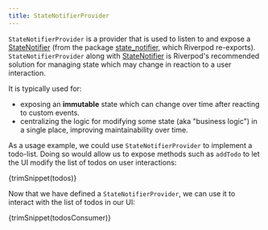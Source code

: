 ```yaml
---
title: StateNotifierProvider
---
```



`StateNotifierProvider` is a provider that is used to listen to and expose a
[StateNotifier] (from the package [state_notifier], which Riverpod re-exports).  
`StateNotifierProvider` along with [StateNotifier] is Riverpod's recommended solution
for managing state which may change in reaction to a user interaction.

It is typically used for:

- exposing an **immutable** state which can change over time after reacting to
  custom events.
- centralizing the logic for modifying some state (aka "business logic") in a
  single place, improving maintainability over time.


As a usage example, we could use `StateNotifierProvider` to implement a todo-list.
Doing so would allow us to expose methods such as `addTodo` to let the UI
modify the list of todos on user interactions:

<CodeBlock>{trimSnippet(todos)}</CodeBlock>

Now that we have defined a `StateNotifierProvider`, we can use it to interact
with the list of todos in our UI:

<CodeBlock>{trimSnippet(todosConsumer)}</CodeBlock>

[state_notifier]: https://pub.dev/packages/state_notifier
[statenotifier]: https://pub.dev/documentation/state_notifier/latest/state_notifier/StateNotifier-class.html
[provider]: ./provider
[futureprovider]: ./future_provider
